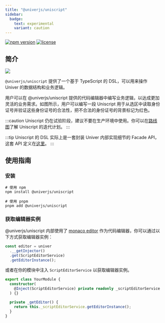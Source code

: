 ```yaml
---
title: "@univerjs/uniscript"
sidebar:
  badge:
    text: experimental
    variant: caution
---
```


[![npm version](https://img.shields.io/npm/v/@univerjs/uniscript)](https://npmjs.org/package/@univerjs/uniscript)
[![license](https://img.shields.io/npm/l/@univerjs/uniscript)](https://img.shields.io/npm/l/@univerjs/uniscript)

## 简介

![](./assets//uniscript.jpeg)

`@univerjs/uniscript` 提供了一个基于 TypeScript 的 DSL，可以用来操作 Univer 的数据结构和业务逻辑。

用户可以在 @univerjs/uniscript 提供的代码编辑器中编写业务逻辑，以达成更加灵活的业务需求。如图所示，用户可以编写一段 Uniscript 用于从选区中读取身份证号并验证这些身份证号的合法性，把不合法的身份证号的背景标记为红色。

:::caution
Uniscript 仍在试验阶段，建议不要在生产环境中使用。你可以在[路线图](https://univer.ai/guides/roadmap/)了解 Uniscript 的迭代计划。
:::

:::tip
Uniscript 的 DSL 实际上是一套封装 Univer 内部实现细节的 Facade API，这套 API 定义在[这里](https://univer.ai/en-us/guides/facade/)。
:::

## 使用指南

### 安装

```shell
# 使用 npm
npm install @univerjs/uniscript

# 使用 pnpm
pnpm add @univerjs/uniscript
```

### 获取编辑器实例

@univerjs/uniscript 内部使用了 [monaco editor](https://microsoft.github.io/monaco-editor/) 作为代码编辑器，你可以通过以下方式获取编辑器实例：

```ts
const editor = univer
  .__getInjector()
  .get(ScriptEditorService)
  .getEditorInstance();
```

或者在你的模块中注入 `ScriptEditorService` 以获取编辑器实例。

```ts
export class YourModule {
  constructor(
    @Inject(ScriptEditorService) private readonly _scriptEditorService
  ) {}

  private _getEditor() {
    return this._scriptEditorService.getEditorInstance();
  }
}
```
